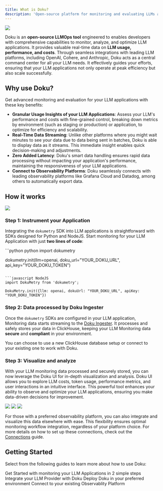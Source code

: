 ```yaml
---
title: What is Doku?
description: 'Open-source platform for monitoring and evaluating LLMs at scale'
---
```


<Frame>
    <img src="https://github.com/dokulabs/.github/blob/main/profile/assets/doku-client-1.jpg?raw=true" />
</Frame>

Doku is an **open-source LLMOps tool** engineered to enables developers with comprehensive capabilities to monitor, analyze, and optimize LLM applications. It provides valuable real-time data on **LLM usage, performance, and costs**. Through seamless integrations with leading LLM platforms, including OpenAI, Cohere, and Anthropic, Doku acts as a central command center for all your LLM needs. It effectively guides your efforts, ensuring that your LLM applications not only operate at peak efficiency but also scale successfully.

## Why use Doku?
Get advanced monitoring and evaluation for your LLM applications with these key benefits:

- **Granular Usage Insights of your LLM Applications**: Assess your LLM's performance and costs with fine-grained control, breaking down metrics by environment (such as staging or production) or application, to optimize for efficiency and scalability.
- **Real-Time Data Streaming**: Unlike other platforms where you might wait minutes to see your data due to data being sent in batches, Doku is able to display data as it streams. This immediate insight enables quick decision-making and adjustments.
- **Zero Added Latency**: Doku's smart data handling ensures rapid data processing without impacting your application's performance, maintaining the responsiveness of your LLM applications.
- **Connect to Observability Platforms**: Doku seamlessly connects with leading observability platforms like Grafana Cloud and Datadog, among others to automatically export data. 

## How it works
<Frame>
  <img src="https://raw.githubusercontent.com/dokulabs/.github/main/profile/assets/banner.gif" />
</Frame>

### Step 1: Instrument your Application
Integrating the `dokumetry` SDK into LLM applications is straightforward with SDKs designed for Python and NodeJS. Start monitoring for your LLM Application with just **two lines of code**: 

<CodeGroup>
```python python
import dokumetry

dokumetry.init(llm=openai, doku_url="YOUR_DOKU_URL", api_key="YOUR_DOKU_TOKEN")
```

```javascript NodeJS
import DokuMetry from 'dokumetry';

DokuMetry.init({llm: openai, dokuUrl: "YOUR_DOKU_URL", apiKey: "YOUR_DOKU_TOKEN"})
```
</CodeGroup>

### Step 2: Data processed by Doku Ingester
Once the `dokumetry` SDKs are configured in your LLM application, Monitoring data starts streaming to the [Doku Ingester](https://github.com/dokulabs/doku/tree/main/src/ingester#readme). It processes and safely stores your data in ClickHouse, keeping your LLM Monitoring data **secure** and **compliant** in your environment.

You can choose to use a new ClickHouse database setup or connect to your existing one to work with Doku. 

### Step 3: Visualize and analyze
With your LLM monitoring data processed and securely stored, you can now leverage the Doku UI for in-depth visualization and analysis. Doku UI allows you to explore LLM costs, token usage, performance metrics, and user interactions in an intuitive interface. This powerful tool enhances your ability to observe and optimize your LLM applications, ensuring you make data-driven decisions for improvement.

<Frame>
    <img src="https://github.com/dokulabs/.github/blob/main/profile/assets/doku-client-1.jpg?raw=true" />
    <img src="https://github.com/dokulabs/.github/blob/main/profile/assets/doku-client-2.jpg?raw=true" />
    <img src="https://github.com/dokulabs/.github/blob/main/profile/assets/doku-client-3.jpg?raw=true" />
</Frame>

For those with a preferred observability platform, you can also integrate and visualize this data elsewhere with ease. This flexibility ensures optimal monitoring workflow integration, regardless of your platform choice. For more details on how to set up these connections, check out the [Connections](https://example.com/latest/connections/intro) guide.
## Getting Started
Select from the following guides to learn more about how to use Doku:

<CardGroup cols={2}>
<Card title="Quickstart" href="/latest/quickstart" icon='bolt'>
Get Started with monitoring your LLM Applications in 2 simple steps
</Card>
<Card title="Integrations" href="/latest/integrations/introduction" icon='circle-nodes'>
Integrate your LLM Provider with Doku 
</Card>
<Card title="Installation" href="/latest/installation" icon='circle-down'>
Deploy Doku in your preferred environment 
</Card>
<Card title="Connections" href="/latest/connections/intro" icon='link'>
Connect to your existing Observablity Platform
</Card>
</CardGroup>